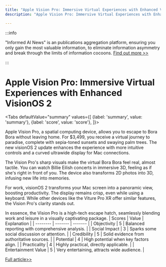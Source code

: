 ```yaml
---
title: "Apple Vision Pro: Immersive Virtual Experiences with Enhanced VisionOS 2"
description: "Apple Vision Pro: Immersive Virtual Experiences with Enhanced VisionOS 2"

---
```



:::info

"Informed AI News" is an publications aggregation platform, ensuring you only gain the most valuable information, to eliminate information asymmetry and break through the limits of information cocoons.  [Find out more >>](/)

:::

# Apple Vision Pro: Immersive Virtual Experiences with Enhanced VisionOS 2


<Tabs
	defaultValue="summary"
	values={[
	{label: 'summary', value: 'summary'},
	{label: 'score', value: 'score'},
]}>
<TabItem value="summary">


Apple Vision Pro, a spatial computing device, allows you to escape to Bora Bora without leaving home. For $3,499, you receive a virtual journey to paradise, complete with sepia-toned sunsets and swaying palm trees. The new visionOS 2 update enhances the experience with more intuitive controls and a curved ultrawide display for Mac connections.

The Vision Pro's sharp visuals make the virtual Bora Bora feel real, almost tactile. You can watch Billie Eilish concerts in immersive 3D, feeling as if she's right in front of you. The device also transforms 2D photos into 3D, infusing new life into memories.

For work, visionOS 2 transforms your Mac screen into a panoramic view, boosting productivity. The display remains crisp, even while using a keyboard. While other devices like the Viture Pro XR offer similar features, the Vision Pro's clarity stands out.

In essence, the Vision Pro is a high-tech escape hatch, seamlessly blending work and leisure in a visually captivating package.
</TabItem>
<TabItem value="score">
	| Scores     | Value   | Explanation |
	| -------- | ------- | ------- |
	| Objectivity  | 5    | Balanced reporting with comprehensive analysis.    |
	| Social Impact | 3     | Sparks some social discussion or attention.    |
	| Credibility    | 5    | Solid evidence from authoritative sources.    |
	| Potential    | 4    | High potential when key factors align.    |
	| Practicality    | 4    | Highly practical, directly applicable.    |
	| Entertainment Value    | 5    | Very entertaining, attracts wide audience.    |
</TabItem>
</Tabs>

[Full article>>](https://sea.mashable.com/tech/33885/apple-vision-pro-i-watched-a-billie-eilish-concert-in-bora-bora-and-i-didnt-need-to-spend-a-penny)
